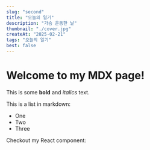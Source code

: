```yaml
---
slug: "second"
title: "오늘의 일기"
description: "가슴 운동한 날"
thumbnail: "./cover.jpg"
createAt: "2025-02-21"
tags: "오늘의 일기"
best: false
---
```


# Welcome to my MDX page!

This is some **bold** and _italics_ text.

This is a list in markdown:

- One
- Two
- Three

Checkout my React component:
